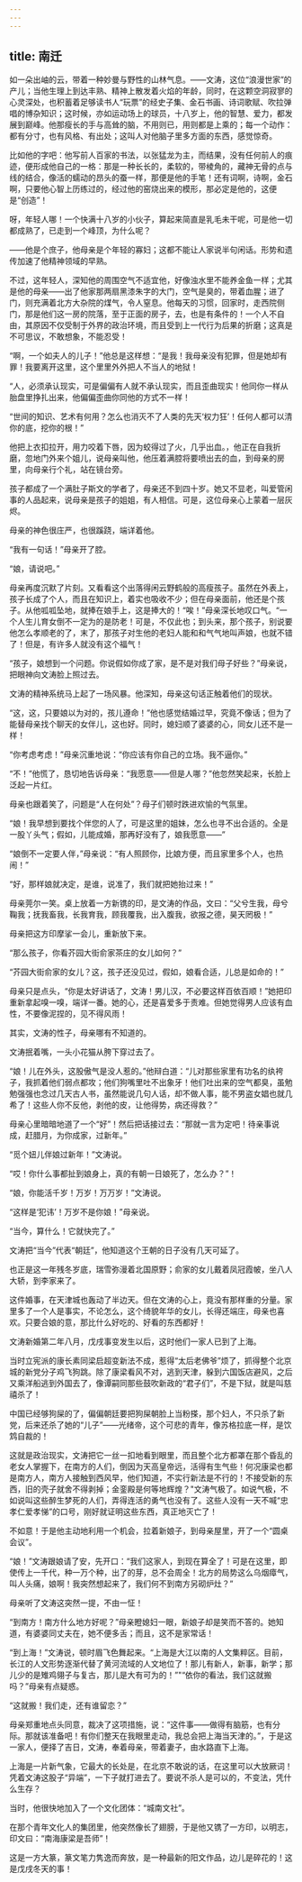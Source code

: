 ```yaml
---
---
---
```

title: 南迁
---






如一朵出岫的云，带着一种妙曼与野性的山林气息。——文涛，这位“浪漫世家”的产儿；当他生理上到达丰熟、精神上散发着火焰的年龄，同时，在这颗空洞寂寥的心灵深处，也积蓄着足够读书人“玩票”的经史子集、金石书画、诗词歌赋、吹拉弹唱的博杂知识；这时候，亦如运动场上的球员，十八岁上，他的智慧、爱力，都发展到巅峰。他那瘦长的手与高耸的脑，不用则已，用则都是上乘的；每一个动作：都有分寸，也有风格、有出处；这叫人对他脑子里多方面的东西，感觉惊奇。

比如他的字吧：他写前人百家的书法，以张猛龙为主，而结果，没有任何前人的痕迹，便形成他自己的一格：那是一种长长的，柔软的，带棱角的，藏神无骨的点与线的结合，像活的蠕动的昂头的蚕一样，那便是他的手笔！还有词啊，诗啊，金石啊，只要他心智上历练过的，经过他的窑烧出来的模形，那必定是他的，这便是“创造”！

呀，年轻人哪！一个快满十八岁的小伙子，算起来简直是乳毛未干呢，可是他一切都成熟了，已走到一个峰顶，为什么呢？

——他是个庶子，他母亲是个年轻的寡妇；这都不能让人家说半句闲话。形势和遗传加速了他精神领域的早熟。

不过，这年轻人，深知他的周围空气不适宜他，好像浊水里不能养金鱼一样；尤其是他的母亲——出了他家那两扇黑漆朱字的大门，空气是臭的，带着血腥；进了门，则充满着北方大杂院的煤气，令人窒息。他每天的习惯，回家时，走西院侧门，那是他们这一房的院落，至于正面的房子，去，也是有条件的！一个人不自由，其原因不仅受制于外界的政治环境，而且受到上一代行为后果的折磨；这真是不可思议，不敢想象，不能忍受！

“啊，一个如夫人的儿子！”他总是这样想：“是我！我母亲没有犯罪，但是她却有罪！我要离开这里，这个里里外外把人不当人的地狱！

“人，必须承认现实，可是偏偏有人就不承认现实，而且歪曲现实！他同你一样从胎盘里挣扎出来，他偏偏歪曲你同他的方式不一样！

“世间的知识、艺术有何用？怎么也消灭不了人类的先天‘权力狂’！任何人都可以清你的底，挖你的根！”

他把上衣扣拉开，用力咬着下唇，因为蛟得过了火，几乎出血。，他正在自我折磨，忽地门外来个姐儿，说母亲叫他，他压着满腔将要喷出去的血，到母亲的房里，向母亲行个礼，站在镜台旁。

孩子都成了一个满肚子斯文的学者了，母亲还不到四十岁。她又不显老，叫爱管闲事的人品起来，说母亲是孩子的姐姐，有人相信。可是，这位母亲心上蒙着一层灰烬。

母亲的神色很庄严，也很蹊跷，端详着他。

“我有一句话！”母亲开了腔。

“娘，请说吧。”

母亲再度沉默了片刻。又看看这个出落得闲云野鹤般的高瘦孩子。虽然在外表上，孩子长成了个人，而且在知识上，着实也吸收不少；但在母亲面前，他还是个孩子。从他呱呱坠地，就捧在娘手上，这是捧大的！“唉！”母亲深长地叹口气。“一个人生儿育女倒不一定为的是防老！可是，不仅此也；到头来，那个孩子，别说要他怎么孝顺老的了，末了，那孩子对生他的老妇人能和和气气地叫声娘，也就不错了！但是，有许多人就没有这个福气！

“孩子，娘想到一个问题。你说假如你成了家，是不是对我们母子好些？”母亲说，把眼神向文涛脸上照过去。

文涛的精神系统马上起了一场风暴。他深知，母亲这句话正触着他们的现状。

“这，这，只要娘以为对的，孩儿遵命！”他也感觉结婚过早，究竟不像话；但为了能替母亲找个聊天的女伴儿，这也好。同时，媳妇顺了婆婆的心，同女儿还不是一样！

“你考虑考虑！”母亲沉重地说：“你应该有你自己的立场。我不逼你。”

“不！”他慌了，恳切地告诉母亲：“我愿意——但是人哪？”他忽然笑起来，长脸上泛起一片红。

母亲也跟着笑了，问题是“人在何处”？母子们顿时跌进欢愉的气氛里。

“娘！我早想到要找个伴您的人了，可是这里的姐妹，怎么也寻不出合适的。全是一股丫头气；假如，儿能成婚，那再好没有了，娘我愿意——”

“娘倒不一定要人伴，”母亲说：“有人照顾你，比娘方便，而且家里多个人，也热闹！”

“好，那样娘就决定，是谁，说准了，我们就把她抬过来！”

母亲莞尔一笑。桌上放着一方新镌的印，是文涛的作品，文曰：“父兮生我，母兮鞠我；抚我畜我，长我育我，顾我覆我，出入腹我，欲报之德，昊天罔极！”

母亲把这方印摩挲一会儿，重新放下来。

“那么孩子，你看芥园大街俞家茶庄的女儿如何？”

“芥园大街俞家的女儿？这，孩子还没见过，假如，娘看合适，儿总是如命的！”

母亲只是点头，“你是太好讲话了，文涛！男儿汉，不必要这样百依百顺！”她把印重新拿起嗅一嗅，端详一番。她的心，还是喜爱多于责难。但她觉得男人应该有血性，不要像泥捏的，见不得风雨！

其实，文涛的性子，母亲哪有不知道的。

文涛抿着嘴，一头小花猫从胯下穿过去了。

“娘！儿在外头，这股傲气是没人惹的。”他辩白道：“儿对那些家里有功名的纨袴子，我抓着他们弱点都攻；他们狗嘴里吐不出象牙！他们吐出来的空气都臭，虽勉勉强强也念过几天古人书，虽然能说几句人话，却不做人事，能不男盗女娼也就几希了！这些人你不反他，剥他的皮，让他得势，病还得救？”

母亲心里暗暗地道了一个“好”！然后把话接过去：“那就一言为定吧！待亲事说成，赶腊月，为你成家，过新年。”

“觅个妞儿伴娘过新年！”文涛说。

“哎！你什么事都扯到娘身上，真的有朝一日娘死了，怎么办？”！

“娘，你能活千岁！万岁！万万岁！”文涛说。

“这样是‘犯讳’！万岁不是你娘！”母亲说。

“当今，算什么！它就快完了。”

文涛把“当今”代表“朝廷”，他知道这个王朝的日子没有几天可延了。

也正是这一年残冬岁底，瑞雪弥漫着北国原野；俞家的女儿戴着凤冠霞帔，坐八人大轿，到李家来了。

这件婚事，在天津城也轰动了半边天。但在文涛的心上，竟没有那样重的分量。家里多了一个人是事实，不论怎么，这个绮貌年华的女儿，长得还端庄，母亲也喜欢。只要合娘的意，那比什么好吃的、好看的东西都好！

文涛新婚第二年八月，戊戌事变发生以后，这时他们一家人已到了上海。

当时立宪派的康长素同梁启超变新法不成，惹得“太后老佛爷”烦了，抓得整个北京城的新党分子鸡飞狗跳。除了康梁看风不对，逃到天津，躲到六国饭店避风，之后又乘洋船逃到外国去了，像谭嗣同那些鼓吹新政的“君子们”，不是下狱，就是叫慈禧杀了！

中国已经够狗屎的了，偏偏朝廷要把狗屎朝脸上当粉搽，那个妇人，不只杀了新党，后来还杀了她的“儿子”——光绪帝，这个可悲的青年，像苏格拉底一样，是饮鸩自裁的！

这就是政治现实，文涛把它一丝一扣地看到眼里，而且整个北方都罩在那个昏乱的老女人掌握下，在南方的人们，倒因为天高皇帝远，活得有生气些！何况康梁也都是南方人，南方人接触到西风早，他们知道，不实行新法是不行的！不接受新的东西，旧的壳子就舍不得剥掉；金銮殿是何等地辉煌？"文涛气极了。如说气极，不如说叫这些醉生梦死的人们，弄得连活的勇气也没有了。这些人没有一天不喊“忠孝仁爱孝悌”的口号，刚好就证明这些东西，真正地灭亡了！

不如意！于是他主动地利用一个机会，拉着新娘子，到母亲屋里，开了一个“圆桌会议”。

“娘！”文涛跟娘请了安，先开口：“我们这家人，到现在算全了！可是在这里，即使传上一千代，种一万个种，出了的芽，总不会周全！北方的局势这么乌烟瘴气，叫人头痛，娘啊！我突然想起来了，我们何不到南方另砌炉灶？”

母亲听了文涛这突然一提，不由一怔！

“到南方！南方什么地方好呢？”母亲瞪媳妇一眼，新娘子却是笑而不答的。她知道，有婆婆同丈夫在，她不便多舌；而且，这不是家常话！

“到上海！”文涛说，顿时眉飞色舞起来。“上海是大江以南的人文集粹区。目前，长江的人文形势逐渐代替了黄河流域的人文地位了！那儿有新人，新事，新学；那儿少的是雉鸡翎子与复古，那儿是大有可为的！”"“依你的看法，我们这就搬吗？”母亲有点疑惑。

“这就搬！我们走，还有谁留恋？”

母亲郑重地点头同意，裁决了这项措施，说：“这件事——做得有脑筋，也有分际。那就该准备吧！有你们整天在我眼里走动，我总会把上海当天津的。”，于是这一家人，便择了吉日，文涛，奉着母亲，带着妻子，由水路直下上海。

上海是一片新气象，它最大的长处是，在北京不敢说的话，在这里可以大放厥词！凭着文涛这股子“异端”，一下子就打进去了。要说不杀人是可以的，不变法，凭什么生存？

当时，他很快地加入了一个文化团体：“城南文社”。

在那个青年文化人的集团里，他突然像长了翅膀，于是他又镌了一方印，以明志，印文曰：“南海康梁是吾师”！

这是一方大篆，篆文笔力隽逸而奔放，是一种最新的阳文作品，边儿是碎花的！这是戊戌冬天的事！